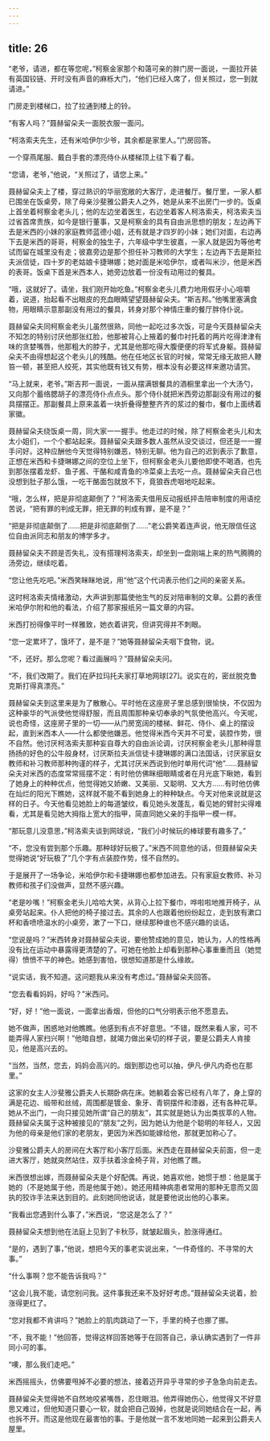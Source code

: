 ```yaml
---
---
---
```

title: 26
---




“老爷，请进，都在等您呢，”柯察金家那个和蔼可亲的胖门房一面说，一面拉开装有英国铰链、开时没有声音的麻栎大门，“他们已经入席了，但关照过，您一到就请进。”

门房走到楼梯口，拉了拉通到楼上的铃。

“有客人吗？”聂赫留朵夫一面脱衣服一面问。

“柯洛索夫先生，还有米哈伊尔少爷，其余都是家里人。”门房回答。

一个穿燕尾服、戴白手套的漂亮侍仆从楼梯顶上往下看了看。

“您请，老爷，”他说，“关照过了，请您上来。”

聂赫留朵夫上了楼，穿过熟识的华丽宽敞的大客厅，走进餐厅。餐厅里，一家人都已围坐在饭桌旁，除了母亲沙斐雅公爵夫人之外，她是从来不出房门一步的。饭桌上首坐着柯察金老头儿；他的左边坐着医生，右边坐着客人柯洛索夫，柯洛索夫当过省首席贵族，如今是银行董事，又是柯察金的具有自由派思想的朋友；左边再下去是米西的小妹的家庭教师蓝德小姐，还有就是才四岁的小妹；她们对面，右边再下去是米西的哥哥，柯察金的独生子，六年级中学生彼嘉，一家人就是因为等他考试而留在城里没有走；彼嘉旁边是那个担任补习教师的大学生；左边再下去是斯拉夫派信徒，四十岁的老姑娘卡捷琳娜；她对面是米哈伊尔，或者叫米沙，他是米西的表哥。饭桌下首是米西本人，她旁边放着一份没有动用过的餐具。

“哦，这就好了。请坐，我们刚开始吃鱼。”柯察金老头儿费力地用假牙小心咀嚼着，说道，抬起看不出眼皮的充血眼睛望望聂赫留朵夫。“斯吉邦。”他嘴里塞满食物，用眼睛示意那副没有用过的餐具，转身对那个神情庄重的餐厅胖侍仆说。

聂赫留朵夫同柯察金老头儿虽然很熟，同他一起吃过多次饭，可是今天聂赫留朵夫不知怎的特别讨厌他那张红脸，他那被背心上掖着的餐巾衬托着的两片吃得津津有味的贪婪嘴唇，他那粗大的脖子，尤其是他那吃得大腹便便的将军式身躯。聂赫留朵夫不由得想起这个老头儿的残酷。他在任地区长官的时候，常常无缘无故把人鞭笞一顿，甚至把人绞死，其实他既有钱又有势，根本没有必要这样来邀功请赏。

“马上就来，老爷。”斯吉邦一面说，一面从摆满银餐具的酒橱里拿出一个大汤勺，又向那个蓄络腮胡子的漂亮侍仆点点头。那个侍仆就把米西旁边那副没有用过的餐具摆摆正。那副餐具上原来盖着一块折叠得整整齐齐的浆过的餐巾，餐巾上面绣着家徽。

聂赫留朵夫绕饭桌一周，同大家一一握手。他走过的时候，除了柯察金老头儿和太太小姐们，一个个都站起来。聂赫留朵夫跟多数人虽然从没交谈过，但还是一一握手问好。这种应酬他今天觉得特别嫌恶，特别无聊。他为自己的迟到表示了歉意，正想在米西和卡捷琳娜之间的空位上坐下，但柯察金老头儿要他即使不喝酒，也先到那张摆着龙虾、鱼子酱、干酪和咸青鱼的冷菜桌上去吃一点。聂赫留朵夫自己也没想到肚子那么饿，一吃干酪面包就放不下，竟狼吞虎咽地吃起来。

“哦，怎么样，把是非彻底颠倒了？”柯洛索夫借用反动报纸抨击陪审制度的用语挖苦说，“把有罪的判成无罪，把无罪的判成有罪，是不是？”

“把是非彻底颠倒了……把是非彻底颠倒了……”老公爵笑着连声说，他无限信任这位自由派同志和朋友的博学多才。

聂赫留朵夫不顾是否失礼，没有搭理柯洛索夫，却坐到一盘刚端上来的热气腾腾的汤旁边，继续吃着。

“您让他先吃吧。”米西笑眯眯地说，用“他”这个代词表示他们之间的亲密关系。

这时柯洛索夫情绪激动，大声讲到那篇使他生气的反对陪审制的文章。公爵的表侄米哈伊尔附和他的看法，介绍了那家报纸另一篇文章的内容。

米西打扮得像平时一样雅致，她衣着讲究，但讲究得并不刺眼。

“您一定累坏了，饿坏了，是不是？”她等聂赫留朵夫咽下食物，说。

“不，还好。那么您呢？看过画展吗？”聂赫留朵夫问。

“不，我们改期了。我们在萨拉玛托夫家打草地网球[27]。说实在的，密丝脱克鲁克斯打得真漂亮。”

聂赫留朵夫到这里来是为了散散心。平时他在这座房子里总感到很愉快，不仅因为这种豪华的气派使他觉得舒服，而且周围那种亲切奉承的气氛使他高兴。今天呢，说也奇怪，这座房子里的一切——从门房宽阔的楼梯、鲜花、侍仆、桌上的摆设起，直到米西本人——什么都使他嫌恶。他觉得米西今天并不可爱，装腔作势，很不自然。他讨厌柯洛索夫那种妄自尊大的自由派论调，讨厌柯察金老头儿那种得意扬扬的好色的公牛般身材，讨厌斯拉夫派信徒卡捷琳娜的满口法国话，讨厌家庭女教师和补习教师那种拘谨的样子，尤其讨厌米西说到他时单用代词“他”……聂赫留朵夫对米西的态度常常摇摆不定：有时他仿佛眯细眼睛或者在月光底下瞅她，看到了她身上的种种优点，他觉得她又娇嫩、又美丽、又聪明、又大方……有时他仿佛在灿烂的阳光下瞧她，这样就不能不看到她身上的种种缺点。今天对他来说就是这样的日子。今天他看见她脸上的每道皱纹，看见她头发蓬乱，看见她的臂肘尖得难看，尤其是看见她大拇指上宽大的指甲，简直同她父亲的手指甲一模一样。

“那玩意儿没意思，”柯洛索夫谈到网球说，“我们小时候玩的棒球要有趣多了。”

“不，您没有尝到那个乐趣。那种球好玩极了。”米西不同意他的话，但聂赫留朵夫觉得她说“好玩极了”几个字有点装腔作势，怪不自然的。

于是展开了一场争论，米哈伊尔和卡捷琳娜也都参加进去。只有家庭女教师、补习教师和孩子们没做声，显然不感兴趣。

“老是吵嘴！”柯察金老头儿哈哈大笑，从背心上拉下餐巾，哗啦啦地推开椅子，从桌旁站起来。仆人把他的椅子接过去。其余的人也跟着他纷纷起立，走到放有漱口杯和香喷喷温水的小桌旁，漱了一下口，继续那种谁也不感兴趣的谈话。

“您说是吗？”米西转身对聂赫留朵夫说，要他赞成她的意见，她认为，人的性格再没有比在运动中暴露得更清楚的了。可她在他脸上却看到那种心事重重而且（她觉得）愤愤不平的神色。她感到害怕，很想知道那是什么缘故。

“说实话，我不知道。这问题我从来没有考虑过。”聂赫留朵夫回答。

“您去看看妈妈，好吗？”米西问。

“好，好！”他一面说，一面拿出香烟，但他的口气分明表示他不愿意去。

她不做声，困惑地对他瞧瞧。他感到有点不好意思。“不错，既然来看人家，可不能弄得人家扫兴啊！”他暗自想，就竭力做出亲切的样子说，要是公爵夫人肯接见，他是高兴去的。

“当然，当然，您去，妈妈会高兴的。烟到那边也可以抽，伊凡·伊凡内奇也在那里。”

这家的女主人沙斐雅公爵夫人长期卧病在床。她躺着会客已经有八年了，身上穿的满是花边、缎带和丝绒，周围都是镀金、象牙、青铜摆件和漆器，还有各种花草。她从不出门，一向只接见她所谓“自己的朋友”，其实就是她认为出类拔萃的人物。聂赫留朵夫属于这种被接见的“朋友”之列，因为她认为他是个聪明的年轻人，又因为他的母亲是他们家的老朋友，更因为米西如能嫁给他，那就更加称心了。

沙斐雅公爵夫人的房间在大客厅和小客厅后面。米西走在聂赫留朵夫前面，但一走进大客厅，她就突然站住，双手扶着涂金椅子背，对他瞧了瞧。

米西很想出嫁，而聂赫留朵夫是个好配偶。再说，她喜欢他，她惯于想：他是属于她的（不是她属于他，而是他属于她）。她还用精神病患者常用的那种无意而又固执的狡诈手法来达到目的。此刻她同他说话，就是要他说出他的心事来。

“我看出您遇到什么事了，”米西说，“您这是怎么了？”

聂赫留朵夫想到他在法庭上见到了卡秋莎，就皱起眉头，脸涨得通红。

“是的，遇到了事，”他说，想把今天的事老实说出来，“一件奇怪的、不寻常的大事。”

“什么事啊？您不能告诉我吗？”

“这会儿我不能，请您别问我。这件事我还来不及好好考虑。”聂赫留朵夫说着，脸涨得更红了。

“您对我都不肯讲吗？”她脸上的肌肉跳动了一下，手里的椅子也挪了挪。

“不，我不能！”他回答，觉得这样回答她等于在回答自己，承认确实遇到了一件非同小可的事。

“噢，那么我们走吧。”

米西摇摇头，仿佛要甩掉不必要的想法，接着迈开异乎寻常的步子急急向前走去。

聂赫留朵夫觉得她不自然地咬紧嘴唇，忍住眼泪。他弄得她伤心，他觉得又不好意思又难过，但他知道只要心一软，就会把自己毁掉，也就是说同她结合在一起，再也拆不开。而这是他现在最害怕的事。于是他就一言不发地同她一起来到公爵夫人屋里。